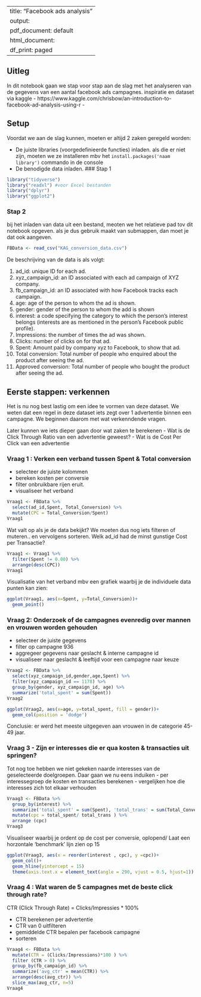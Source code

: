 
---
title: "Facebook ads analysis"
output:
  pdf_document: default
  html_document:
    df_print: paged
---

## Uitleg
In dit notebook gaan we stap voor stap aan de slag met het analyseren van de gegevens van een aantal facebook ads campagnes. inspiratie en dataset via  kaggle - https://www.kaggle.com/chrisbow/an-introduction-to-facebook-ad-analysis-using-r -

## Setup
Voordat we aan de slag kunnen, moeten er altijd 2 zaken geregeld worden:

- De juiste libraries (voorgedefinieerde functies) inladen. als die er niet zijn, moeten we ze installeren mbv het `install.packages('naam library')` commando in de console
- De benodigde data inladen.
### Stap 1
```r
library("tidyverse")
library("readxl") #voor Excel bestanden
library("dplyr")
library("ggplot2")
```
### Stap 2
bij het inladen van data uit een bestand, meoten we het relatieve pad tov dit notebook opgeven. als je dus gebruik maakt van submappen, dan moet je dat ook aangeven.
```r
FBData <- read_csv("KAG_conversion_data.csv")
```

De beschrijving van de data is als volgt:

1. ad_id: unique ID for each ad.
2. xyz_campaign_id: an ID associated with each ad campaign of XYZ company.
3. fb_campaign_id: an ID associated with how Facebook tracks each campaign.
4. age: age of the person to whom the ad is shown.
5. gender: gender of the person to whom the add is shown
6. interest: a code specifying the category to which the person’s interest belongs (interests are as mentioned in the person’s Facebook public profile).
7. Impressions: the number of times the ad was shown.
8. Clicks: number of clicks on for that ad.
9. Spent: Amount paid by company xyz to Facebook, to show that ad.
10. Total conversion: Total number of people who enquired about the product after seeing the ad.
11. Approved conversion: Total number of people who bought the product after seeing the ad.

## Eerste stappen: verkennen
Het is nu nog best lastig om een idee te vormen van deze dataset. We weten dat een regel in deze dataset iets zegt over 1 advertentie binnen een campagne. We beginnen daarom met wat verkenndende vragen.

Later kunnen we iets dieper  gaan door wat zaken te berekenen
- Wat is de Click Through Ratio van een advertentie geweest?
- Wat is de Cost Per Click van een advertentie

### Vraag 1 : Verken een verband tussen Spent & Total conversion
- selecteer de juiste kolommen
- bereken kosten per conversie
- filter onbruikbare rijen eruit.
- visualiseer het verband

```r
Vraag1 <- FBData %>%
  select(ad_id,Spent, Total_Conversion) %>%
  mutate(CPC = Total_Conversion/Spent)
Vraag1
```
Wat valt op als je de data bekijkt? We moeten dus nog iets filteren of muteren.. en vervolgens sorteren. Welk ad_id had de minst gunstige Cost per Transactie?
```r
Vraag1 <- Vraag1 %>%
  filter(Spent != 0.00) %>%
  arrange(desc(CPC))
Vraag1
```

 
Visualisatie van het verband mbv een grafiek waarbij je de individuele data punten kan zien:
```r
ggplot(Vraag1, aes(x=Spent, y=Total_Conversion))+
  geom_point()
```

### Vraag 2: Onderzoek of de campagnes evenredig over mannen en vrouwen worden gehouden
- selecteer de juiste gegevens
- filter op campagne 936
- aggregeer gegevens naar geslacht & interne campagne id
- visualiseer naar geslacht & leeftijd voor een campagne naar keuze

```r
Vraag2 <- FBData %>%
  select(xyz_campaign_id,gender,age,Spent) %>%
  filter(xyz_campaign_id == 1178) %>%
  group_by(gender, xyz_campaign_id, age) %>%
  summarize('total_spent' = sum(Spent))
Vraag2
```


```r
ggplot(Vraag2, aes(x=age, y=total_spent, fill = gender))+
  geom_col(position = 'dodge')
```
Conclusie: er werd het meeste uitgegeven aan vrouwen in de categorie 45-49 jaar.

### Vraag 3 - Zijn er interesses die er qua kosten & transacties uit springen?
Tot nog toe hebben we niet gekeken naarde interesses van de geselecteerde doelgroepen. Daar gaan we nu eens induiken
- per interessegroep de kosten en transacties berekenen
- vergelijken hoe die interesses zich tot elkaar verhouden
```r
Vraag3 <- FBData %>%
  group_by(interest) %>%
  summarize('total_spent' = sum(Spent), 'total_trans' = sum(Total_Conversion)) %>%
  mutate(cpc = total_spent/ total_trans ) %>%
  arrange (cpc)
Vraag3
```
Visualiseer waarbij je ordent op de cost per conversie, oplopend/ Laat een horzontale 'benchmark' lijn zien op 15
```r
ggplot(Vraag3, aes(x = reorder(interest , cpc), y =cpc))+
  geom_col()+
  geom_hline(yintercept = 15)
  theme(axis.text.x = element_text(angle = 290, vjust = 0.5, hjust=1))
```


### Vraag 4 : Wat waren de 5 campagnes met de beste click through rate?
CTR (Click Through Rate) = Clicks/Impressies * 100%

- CTR berekenen per  advertentie
- CTR van 0 uitfilteren
- gemiddelde CTR bepalen per facebook campagne
- sorteren

```r
Vraag4 <- FBData %>%
  mutate(CTR = (Clicks/Impressions)*100 ) %>%
  filter (CTR > 0) %>%
  group_by(fb_campaign_id) %>%
  summarize('avg_ctr' = mean(CTR)) %>%
  arrange(desc(avg_ctr)) %>%
  slice_max(avg_ctr, n=5)
Vraag4
```

